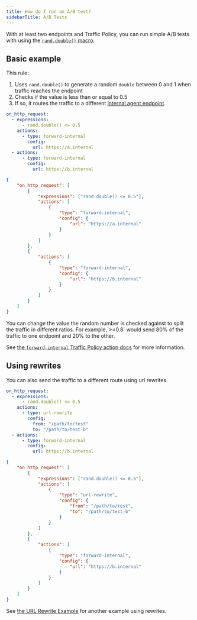 ```yaml
---
title: How do I run an A/B test?
sidebarTitle: A/B Tests
---
```


With at least two endpoints and Traffic Policy, you can run simple A/B tests with using the [`rand.double()` macro](/traffic-policy/macros/#randdouble---double).

## Basic example

This rule:

1. Uses `rand.double()` to generate a random `double` between 0 and 1 when traffic reaches the endpoint
1. Checks if the value is less than or equal to 0.5
1. If so, it routes the traffic to a different [internal agent endpoint](/universal-gateway/internal-endpoints/).

<CodeGroup>

```yaml policy.yml
on_http_request:
  - expressions:
      - rand.double() <= 0.5
    actions:
      - type: forward-internal
        config:
          url: https://a.internal
  - actions:
      - type: forward-internal
        config:
          url: https://b.internal
```

```json policy.json
{
	"on_http_request": [
		{
			"expressions": ["rand.double() <= 0.5"],
			"actions": [
				{
					"type": "forward-internal",
					"config": {
						"url": "https://a.internal"
					}
				}
			]
		},
		{
			"actions": [
				{
					"type": "forward-internal",
					"config": {
						"url": "https://b.internal"
					}
				}
			]
		}
	]
}
```

</CodeGroup>

<Tip>
	You can change the value the random number is checked against to split the
	traffic in different ratios. For example,`>=0.8` would send 80% of the traffic
	to one endpoint and 20% to the other.
</Tip>

See [the `forward-internal` Traffic Policy action docs](/traffic-policy/actions/forward-internal/) for more information.

## Using rewrites

You can also send the traffic to a different route using url rewrites.

<CodeGroup>

```yaml policy.yml
on_http_request:
  - expressions:
      - rand.double() <= 0.5
    actions:
      - type: url-rewrite
        config:
          from: "/path/to/test"
          to: "/path/to/test-b"
  - actions:
      - type: forward-internal
        config:
          url: https://b.internal
```

```json policy.json
{
	"on_http_request": [
		{
			"expressions": ["rand.double() <= 0.5"],
			"actions": [
				{
					"type": "url-rewrite",
					"config": {
						"from": "/path/to/test",
						"to": "/path/to/test-b"
					}
				}
			]
		},
		{
			"actions": [
				{
					"type": "forward-internal",
					"config": {
						"url": "https://b.internal"
					}
				}
			]
		}
	]
}
```

</CodeGroup>

See [the URL Rewrite Example](/traffic-policy/examples/url-rewrites) for another example using rewrites.
